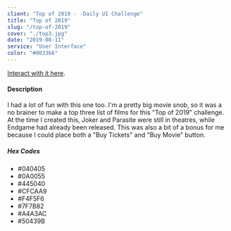 ```yaml
---
client: "Top of 2019 - -Daily UI Challenge"
title: "Top of 2019"
slug: "/top-of-2019"
cover: "./top3.jpg"
date: "2019-08-11"
service: "User Interface"
color: "#003366"
---
```


[Interact with it here](https://www.figma.com/proto/Oo0Iz2AgsqHx2ad1O02I9R/day63?scaling=min-zoom&node-id=1%3A2).

#### Description
I had a lot of fun with this one too. I'm a pretty big movie snob, so it was a no brainer to make a top three list of films for this "Top of 2019" challenge. At the time I created this, Joker and Parasite were still in theatres, while Endgame had already been released. This was also a bit of a bonus for me because I could place both a "Buy Tickets" and "Buy Movie" button.

##### Hex Codes
* #040405
* #0A0055
* #445040
* #CFCAA9
* #F4F5F6
* #7F7B82
* #A4A3AC
* #50439B